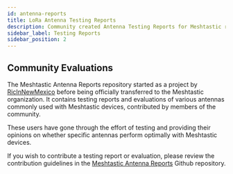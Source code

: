 ```yaml
---
id: antenna-reports
title: LoRa Antenna Testing Reports
description: Community created Antenna Testing Reports for Meshtastic radios
sidebar_label: Testing Reports
sidebar_position: 2
---
```


## Community Evaluations

The Meshtastic Antenna Reports repository started as a project by [RicInNewMexico](https://github.com/RicInNewMexico) before being officially transferred to the Meshtastic organization. It contains testing reports and evaluations of various antennas commonly used with Meshtastic devices, contributed by members of the community.

These users have gone through the effort of testing and providing their opinions on whether specific antennas perform optimally with Meshtastic devices.

If you wish to contribute a testing report or evaluation, please review the contribution guidelines in the [Meshtastic Antenna Reports](https://github.com/meshtastic/antenna-reports) Github repository.
